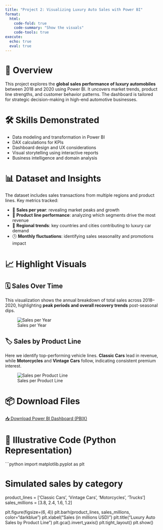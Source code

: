 ```yaml
---
title: "Project 2: Visualizing Luxury Auto Sales with Power BI"
format:
  html:
    code-fold: true
    code-summary: "Show the visuals"
    code-tools: true
execute:
  echo: true
  eval: true
---
```


# 🚗 Overview

This project explores the **global sales performance of luxury automobiles** between 2018 and 2020 using Power BI. It uncovers market trends, product line strengths, and customer behavior patterns. The dashboard is tailored for strategic decision-making in high-end automotive businesses.

# 🛠️ Skills Demonstrated

- Data modeling and transformation in Power BI  
- DAX calculations for KPIs  
- Dashboard design and UX considerations  
- Visual storytelling using interactive reports  
- Business intelligence and domain analysis  

# 📊 Dataset and Insights

The dataset includes sales transactions from multiple regions and product lines. Key metrics tracked:

- 🏁 **Sales per year**: revealing market peaks and growth
- 🧾 **Product line performance**: analyzing which segments drive the most revenue
- 📍 **Regional trends**: key countries and cities contributing to luxury car demand
- 🕒 **Monthly fluctuations**: identifying sales seasonality and promotions impact

# 📈 Highlight Visuals

## 🗓️ Sales Over Time

This visualization shows the annual breakdown of total sales across 2018–2020, highlighting **peak periods and overall recovery trends** post-seasonal dips.

![Sales per Year](../sales_per_year.png)

## 🏷️ Sales by Product Line

Here we identify top-performing vehicle lines. **Classic Cars** lead in revenue, while **Motorcycles** and **Vintage Cars** follow, indicating consistent premium interest.

![Sales per Product Line](../sales_per_product_line.png)

# 📦 Download Files

<a href="../PowerBI%20Presentation%20FOR%20GROUP%203%20(2).pbix" class="btn btn-primary mt-2" download>📥 Download Power BI Dashboard (PBIX)</a>

# 🧪 Illustrative Code (Python Representation)

```python
import matplotlib.pyplot as plt

# Simulated sales by category
product_lines = ['Classic Cars', 'Vintage Cars', 'Motorcycles', 'Trucks']
sales_millions = [3.8, 2.4, 1.6, 1.2]

plt.figure(figsize=(6, 4))
plt.barh(product_lines, sales_millions, color="darkblue")
plt.xlabel("Sales (in millions USD)")
plt.title("Luxury Auto Sales by Product Line")
plt.gca().invert_yaxis()
plt.tight_layout()
plt.show()
